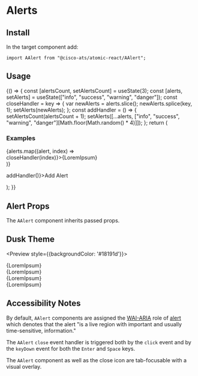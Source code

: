 

<Meta title="Components/Alerts" component={AAlert} />

# Alerts

## Install

In the target component add:

```
import AAlert from "@cisco-ats/atomic-react/AAlert";
```

## Usage

<Preview>
  <Story name="usage-1">
    <AApp>
      <YourComponent>
    {() => {
      const [alertsCount, setAlertsCount] = useState(3);
      const [alerts, setAlerts] = useState(["info", "success", "warning", "danger"]);
      const closeHandler = key => {
        var newAlerts = alerts.slice();
        newAlerts.splice(key, 1);
        setAlerts(newAlerts);
      };
      const addHandler = () => {
        setAlertsCount(alertsCount + 1);
        setAlerts([...alerts, ["info", "success", "warning", "danger"][Math.floor(Math.random() * 4)]]);
      };
      return (
        <div>
          <h3>Examples</h3>
          {alerts.map((alert, index) =>
            <div className="my-2" key={index}>
              <AAlert level={alert} dismissable onClose={() => closeHandler(index)}>{LoremIpsum}</AAlert>
            </div>
          )}
          <ADivider />
          <p>
            <AButton onClick={() => addHandler()}>Add Alert</AButton>
          </p>
        </div>
      );
    }}
      </YourComponent>
    </AApp>
  </Story>
</Preview>

## Alert Props

The `AAlert` component inherits passed props.

<Props of={AAlert} />

## Dusk Theme

<Preview style={{backgroundColor: '#18191d'}}>
  <Story name="dusk-1">
    <AApp theme="dusk">
      <div className="my-2">
        <AAlert level="info" dismissable>{LoremIpsum}</AAlert>
      </div>
      <div className="my-2">
        <AAlert level="success" dismissable>{LoremIpsum}</AAlert>
      </div>
      <div className="my-2">
        <AAlert level="warning" dismissable>{LoremIpsum}</AAlert>
      </div>
      <div className="my-2">
        <AAlert level="danger" dismissable>{LoremIpsum}</AAlert>
      </div>
    </AApp>
  </Story>
</Preview>

## Accessibility Notes

By default, `AAlert` components are assigned the [WAI-ARIA](https://www.w3.org/WAI/standards-guidelines/aria/) role of [alert](https://www.w3.org/TR/wai-aria/#alert) which denotes that the alert "is a live region with important and usually time-sensitive, information."

The `AAlert` `close` event handler is triggered both by the `click` event and by the `keyDown` event for both the `Enter` and `Space` keys.

The `AAlert` component as well as the close icon are tab-focusable with a visual overlay.
